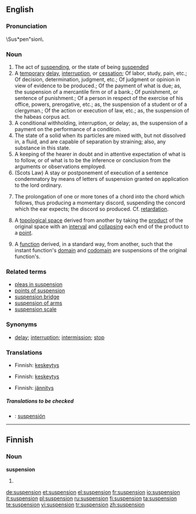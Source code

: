 ==English==

===Pronunciation===
\Sus*pen"sion\.

===Noun===
{{en-noun}}

# The act of [[suspending]], or the state of being [[suspended]]
# A [[temporary]] [[delay]], [[interruption]], or [[cessation]]; Of labor, study, pain, etc.; Of decision, determination, judgment, etc.; Of judgment or opinion in view of evidence to be produced.; Of the payment of what is due; as, the suspension of a mercantile firm or of a bank.; Of punishment, or sentence of punishment.; Of a person in respect of the exercise of his office, powers, prerogative, etc.; as, the suspension of a student or of a clergyman.; Of the action or execution of law, etc.; as, the suspension of the habeas corpus act.
# A conditional withholding, interruption, or delay; as, the suspension of a payment on the performance of a condition.
# The state of a solid when its particles are mixed with, but not dissolved in, a fluid, and are capable of separation  by straining; also, any substance in this state.
# A keeping of the hearer in doubt and in attentive expectation of what is to follow, or of what is to be the inference or conclusion from the arguments or observations employed.
# (Scots Law) A stay or postponement of execution of a sentence condemnatory by means of letters of suspension granted on application to the lord ordinary.
# {{music}} The prolongation of one or more tones of a chord into the chord which follows, thus producing a momentary discord, suspending the concord which the ear expects; the discord so produced. Cf. [[retardation]].
#{{topology}} A [[topological space]] derived from another by taking the [[product]] of the original space with an [[interval]] and [[collapse|collapsing]] each end of the product to a [[point]].
#{{topology}} A [[function]] derived, in a standard way, from another, such that the instant function's [[domain]] and [[codomain]] are suspensions of the original function's.

===Related terms===
*[[pleas in suspension]]
*[[points of suspension]]
*[[suspension bridge]]
*[[suspension of arms]]
*[[suspension scale]]

===Synonyms===
* [[delay]]; [[interruption]]; [[intermission]]; [[stop]]

===Translations===
{{rfc-level|Translations at L3+ (AutoFormat would have corrected level of Related terms)}}
{{trans-top|act of suspending, or the state of being suspended}}
*Finnish: [[keskeytys]]
{{trans-mid}}
{{trans-bottom}}

{{trans-top|A temporary delay, interruption, or cessation}}
*Finnish: [[keskeytys]]
{{trans-mid}}
{{trans-bottom}}

{{trans-top|A conditional withholding, interruption, or delay; as, the suspension of a payment on the performance of a condition}}
{{trans-mid}}
{{trans-bottom}}

{{trans-top|The state of a solid when its particles are mixed with, but not dissolved in, a fluid, and are capable of separation by straining}}
{{trans-mid}}
{{trans-bottom}}

{{trans-top|A keeping of the hearer in doubt and in attentive expectation of what is to follow}}
*Finnish: [[jännitys]]
{{trans-mid}}
{{trans-bottom}}

{{trans-top|A stay or postponement of execution of a sentence condemnatory}}
{{trans-mid}}
{{trans-bottom}}

{{trans-top|The prolongation of one or more tones of a chord into the chord which follows}}
{{trans-mid}}
{{trans-bottom}}

=====Translations to be checked=====
{{checktrans}}
{{top}}
*{{ttbc|Spanish}}: [[suspensión]]
{{mid}}
{{bottom}}

----

==Finnish==

===Noun===
'''suspension'''

# {{fi-form of|type=noun|case=genitive|pl=singular|[[suspensio]]}}

[[de:suspension]]
[[et:suspension]]
[[el:suspension]]
[[fr:suspension]]
[[io:suspension]]
[[it:suspension]]
[[pl:suspension]]
[[ru:suspension]]
[[fi:suspension]]
[[ta:suspension]]
[[te:suspension]]
[[vi:suspension]]
[[tr:suspension]]
[[zh:suspension]]